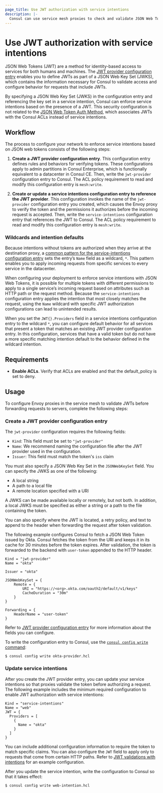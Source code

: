```yaml
---
page_title: Use JWT authorization with service intentions
description: |-
  Consul can use service mesh proxies to check and validate JSON Web Tokens (JWT) to enable additional identify-based access security for both human and machine users. Learn how to configure a JWT provider configuration entry and a service intentions configuration entry to authorize requests.
---
```


# Use JWT authorization with service intentions

JSON Web Tokens (JWT) are a method for identity-based access to services for both humans and machines. The [JWT provider configuration entry](/consul/docs/reference/config-entry/jwt-provider) enables you to define JWTs as part of a JSON Web Key Set (JWKS), which contains the information necessary for Consul to validate access and configure behavior for requests that include JWTs.

By specifying a JSON Web Key Set (JWKS) in the configuration entry and referencing the key set in a service intention, Consul can enforce service intentions based on the presence of a JWT. This security configuration is not related to the [JSON Web Token Auth Method](/consul/docs/secure-consul/acl/auth-methods/jwt), which associates JWTs with the Consul ACLs instead of service intentions.

## Workflow

The process to configure your network to enforce service intentions based on JSON web tokens consists of the following steps:

1. **Create a JWT provider configuration entry**. This configuration entry defines rules and behaviors for verifying tokens. These configurations apply to admin partitions in Consul Enterprise, which is functionally equivalent to a datacenter in Consul CE. Then, write the `jwt-provider` configuration entry to Consul. The ACL policy requirement to read and modify this configuration entry is `mesh:write`.

1. **Create or update a service intentions configuration entry to reference the JWT provider**. This configuration invokes the name of the `jwt-provider` configuration entry you created, which causes the Envoy proxy to verify the token and the permissions it authorizes before the incoming request is accepted. Then, write the `service-intentions` configuration entry that references the JWT to Consul. The ACL policy requirement to read and modify this configuration entry is `mesh:write`.

### Wildcards and intention defaults

Because intentions without tokens are authorized when they arrive at the destination proxy, a [common pattern for the service-intentions configuration entry](/consul/docs/reference/config-entry/service-intention#l4-intentions-for-all-destinations) sets the entry’s `Name` field as a wildcard, `*`. This pattern enables you to apply incoming requests from specific services to every service in the datacenter.

When configuring your deployment to enforce service intentions with JSON Web Tokens, it is possible for multiple tokens with different permissions to apply to a single service’s incoming request based on attributes such as HTTP path or the request method. Because the `service-intentions` configuration entry applies the intention that most closely matches the request, using the `Name` wildcard with specific JWT authorization configurations can lead to unintended results.

When you set the `JWT{}.Providers` field in a service intentions configuration entry to the wildcard `*`, you can configure default behavior for all services that present a token that matches an existing JWT provider configuration entry. In this configuration, services that have a valid token but do not have a more specific matching intention default to the behavior defined in the wildcard intention.

## Requirements

* **Enable ACLs**. Verify that ACLs are enabled and that the default_policy is set to deny.

## Usage

To configure Envoy proxies in the service mesh to validate JWTs before forwarding requests to servers, complete the following steps:

### Create a JWT provider configuration entry

The `jwt-provider` configuration requires the following fields:

- `Kind`: This field must be set to `"jwt-provider"`
- `Name`: We recommend naming the configuration file after the JWT provider used in the configuration.
- `Issuer`: This field must match the token's `iss` claim

You must also specify a JSON Web Key Set in the `JSONWebKeySet` field. You can specify the JWKS as one of the following:

- A local string
- A path to a local file
- A remote location specified with a URI

A JWKS can be made available locally or remotely, but not both. In addition, a local JWKS must be specified as either a string or a path to the file containing the token.

You can also specify where the JWT is located, a retry policy, and text to append to the header when forwarding the request after token validation.

The following example configures Consul to fetch a JSON Web Token issued by Okta. Consul fetches the token from the URI and keeps it in its cache for 30 minutes before the token expires. After validation, the token is forwarded to the backend with `user-token` appended to the HTTP header.

```hcl
Kind = "jwt-provider"
Name = "okta"

Issuer = "okta"

JSONWebKeySet = {
    Remote = {
        URI = "https://<org>.okta.com/oauth2/default/v1/keys"
        CacheDuration = "30m"
    }
}

Forwarding = {
    HeaderName = "user-token"
}
```

Refer to [JWT provider configuration entry](/consul/docs/reference/config-entry/jwt-provider) for more information about the fields you can configure.

To write the configuration entry to Consul, use the [`consul config write` command](/consul/commands/config/write):

```shell-session
$ consul config write okta-provider.hcl
```

### Update service intentions

After you create the JWT provider entry, you can update your service intentions so that proxies validate the token before authorizing a request. The following example includes the minimum required configuration to enable JWT authorization with service intentions:

```hcl
Kind = "service-intentions"
Name = "web"
JWT = {
  Providers = [
    {
      Name = "okta"
    }
  ]
}
```

You can include additional configuration information to require the token to match specific claims. You can also configure the `JWT` field to apply only to requests that come from certain HTTP paths. Refer to [JWT validations with intentions](/consul/docs/reference/config-entry/service-intention#jwt-validations-with-intentions) for an example configuration.

After you update the service intention, write the configuration to Consul so that it takes effect:

```shell-session
$ consul config write web-intention.hcl
```
